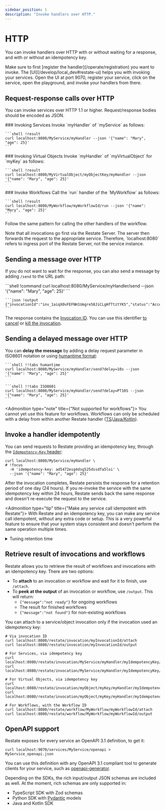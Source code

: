```yaml
---
sidebar_position: 1
description: "Invoke handlers over HTTP."
---
```



# HTTP

You can invoke handlers over HTTP with or without waiting for a response, and with or without an idempotency key.

<Admonition type="info">
    Make sure to first [register the handler](/operate/registration) you want to invoke.
</Admonition>

<Admonition type="tip" title="Invoke via the UI Playground">
    The [UI](/develop/local_dev#restate-ui) helps you with invoking your services.
    Open the UI at port 9070, register your service, click on the service, open the playground, and invoke your handlers from there.
</Admonition>

## Request-response calls over HTTP
You can invoke services over HTTP 1.1 or higher.
Request/response bodies should be encoded as JSON.

<TextAndCode>
    ### Invoking Services
    Invoke `myHandler` of `myService` as follows:

    ```shell !result
    curl localhost:8080/MyService/myHandler --json '{"name": "Mary", "age": 25}'
    ```

</TextAndCode>
<TextAndCode>
    ### Invoking Virtual Objects
    Invoke `myHandler` of `myVirtualObject` for `myKey` as follows:

    ```shell !result
    curl localhost:8080/MyVirtualObject/myObjectKey/myHandler --json '{"name": "Mary", "age": 25}'
    ```

</TextAndCode>
<TextAndCode>
    ### Invoke Workflows
    Call the `run` handler of the `MyWorkflow` as follows:

    ```shell !result
    curl localhost:8080/MyWorkflow/myWorkflowId/run --json '{"name": "Mary", "age": 25}'
    ```

</TextAndCode>


Follow the same pattern for calling the other handlers of the workflow.

<Admonition type="info" title="Restate as proxy">
    Note that all invocations go first via the Restate Server. The server then forwards the request to the appropriate service.
    Therefore, `localhost:8080` refers to ingress port of the Restate Server, not the service instance.
</Admonition>

## Sending a message over HTTP
If you do not want to wait for the response, you can also send a message by adding `/send` to the URL path:

<Terminal>
    ```shell !command
    curl localhost:8080/MyService/myHandler/send --json '{"name": "Mary", "age": 25}'
    ```

    ```json !output
    {"invocationId":"inv_1aiqX0vFEFNH1Umgre58JiCLgHfTtztYK5","status":"Accepted"}
    ```
</Terminal>

The response contains the [Invocation ID](/operate/invocation#invocation-identifier).
You can use this identifier [to cancel](/operate/invocation#cancelling-invocations) or [kill the invocation](/operate/invocation#killing-invocations).

## Sending a delayed message over HTTP

You can **delay the message** by adding a delay request parameter in ISO8601 notation or using [humantime format](https://docs.rs/humantime/latest/humantime/):

<CodeWithTabs>

    ```shell !!tabs humantime
    curl localhost:8080/MyService/myHandler/send?delay=10s --json '{"name": "Mary", "age": 25}'
    ```

    ```shell !!tabs ISO8601
    curl localhost:8080/MyService/myHandler/send?delay=PT10S --json '{"name": "Mary", "age": 25}'
    ```

</CodeWithTabs>

<Admonition type="note" title={"Not supported for workflows"}>
    You cannot yet use this feature for workflows.
    Workflows can only be scheduled with a delay from within another Restate handler ([TS](/develop/ts/service-communication#delayed-calls)/[Java/Kotlin](/develop/java/service-communication#delayed-calls)).
</Admonition>


## Invoke a handler idempotently

You can send requests to Restate providing an idempotency key, through the [`Idempotency-Key` header](https://datatracker.ietf.org/doc/draft-ietf-httpapi-idempotency-key-header/):

```shell
curl localhost:8080/MyService/myHandler \
# !focus
  -H 'idempotency-key: ad5472esg4dsg525dssdfa5loi' \
  --json '{"name": "Mary", "age": 25}'
```

After the invocation completes, Restate persists the response for a retention period of one day (24 hours).
If you re-invoke the service with the same idempotency key within 24 hours, Restate sends back the same response and doesn't re-execute the request to the service.

<Admonition type="tip" title={"Make any service call idempotent with Restate"}>
    With Restate and an idempotency key, you can make any service call idempotent, without any extra code or setup.
    This is a very powerful feature to ensure that your system stays consistent and doesn't perform the same operation multiple times.
</Admonition>

<details className={"grey-details"}>
    <summary> Tuning retention time</summary>

    You can tune the retention time on a service-level by using the [Admin API](/adminapi/modify-service)):
    ```shell
    curl -X PATCH localhost:9070/services/MyService --json '{"idempotency_retention": "2days"}'
    ```
    The retention time is in [humantime format](https://docs.rs/humantime/latest/humantime/).
</details>


## Retrieve result of invocations and workflows

Restate allows you to retrieve the result of workflows and invocations with an idempotency key.
There are two options:
- To **attach** to an invocation or workflow and wait for it to finish, use `/attach`.
- To **peek at the output** of an invocation or workflow, use `/output`. This will return:
  - `{"message":"not ready"}` for ongoing workflows
  - The result for finished workflows
  - `{"message":"not found"}` for non-existing workflows

You can attach to a service/object invocation only if the invocation used an idempotency key:

```shell
# Via invocation ID
curl localhost:8080/restate/invocation/myInvocationId/attach
curl localhost:8080/restate/invocation/myInvocationId/output

# For Services, via idempotency key
curl localhost:8080/restate/invocation/MyService/myHandler/myIdempotencyKey/attach
curl localhost:8080/restate/invocation/MyService/myHandler/myIdempotencyKey/output

# For Virtual Objects, via idempotency key
curl localhost:8080/restate/invocation/myObject/myKey/myHandler/myIdempotencyKey/attach
curl localhost:8080/restate/invocation/myObject/myKey/myHandler/myIdempotencyKey/output

# For Workflows, with the Workflow ID
curl localhost:8080/restate/workflow/MyWorkflow/myWorkflowId/attach
curl localhost:8080/restate/workflow/MyWorkflow/myWorkflowId/output
```

## OpenAPI support

Restate exposes for every service an OpenAPI 3.1 definition, to get it:

```shell
curl localhost:9070/services/MyService/openapi > MyService_openapi.json
```

You can use this definition with any OpenAPI 3.1 compliant tool to generate clients for your service, such as [openapi-generator](https://openapi-generator.tech/).

Depending on the SDKs, the rich input/output JSON schemas are included as well. At the moment, rich schemas are only supported in:
- TypeScript SDK with Zod schemas
- Python SDK with [Pydantic](/develop/python/serialization#pydantic) models
- Java and Kotlin SDK
